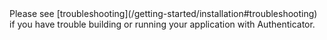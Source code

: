 
<Alert variation="warning">
  Please see [troubleshooting](/getting-started/installation#troubleshooting) if
  you have trouble building or running your application with Authenticator.
</Alert>
